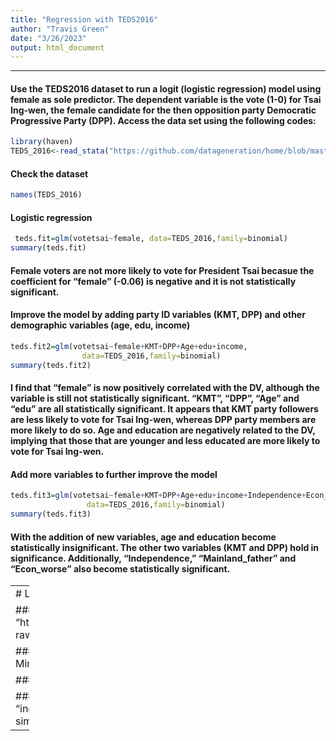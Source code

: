 ```yaml
---
title: "Regression with TEDS2016"
author: "Travis Green"
date: "3/26/2023"
output: html_document
---
```

---

#### Use the TEDS2016 dataset to run a logit (logistic regression) model using female as sole predictor. The dependent variable is the vote (1-0) for Tsai Ing-wen, the female candidate for the then opposition party Democratic Progressive Party (DPP). Access the data set using the following codes:
```r
library(haven)
TEDS_2016<-read_stata("https://github.com/datageneration/home/blob/master/DataProgramming/data/TEDS_2016.dta?raw=true")
```

#### Check the dataset
```r
names(TEDS_2016)
```

#### Logistic regression
```r
 teds.fit=glm(votetsai~female, data=TEDS_2016,family=binomial)
summary(teds.fit)
```


#### Female voters are not more likely to vote for President Tsai becasue the coefficient for "female" (-0.06) is negative and it is not statistically significant.

#### Improve the model by adding party ID variables (KMT, DPP) and other demographic variables (age, edu, income)
```r
teds.fit2=glm(votetsai~female+KMT+DPP+Age+edu+income,
                data=TEDS_2016,family=binomial)
summary(teds.fit2)
```

#### I find that "female" is now positively correlated with the DV, although the variable is still not statistically significant. "KMT", "DPP", "Age" and "edu" are all statistically significant. It appears that KMT party followers are less likely to vote for Tsai Ing-wen, whereas DPP party members are more likely to do so. Age and education are negatively related to the DV, implying that those that are younger and less educated are more likely to vote for Tsai Ing-wen.


#### Add more variables to further improve the model
```r
teds.fit3=glm(votetsai~female+KMT+DPP+Age+edu+income+Independence+Econ_worse+Govt_dont_care+Minnan_father+Mainland_father+Taiwanese,
                 data=TEDS_2016,family=binomial)
summary(teds.fit3)
```


#### With the addition of new variables, age and education become statistically insignificant. The other two variables (KMT and DPP) hold in significance. Additionally, "Independence," "Mainland_father" and "Econ_worse" also become statistically significant.

---
# Logistic regression in STATA

#### Load the dataset
use  "https://github.com/datageneration/home/blob/master/DataProgramming/data/TEDS_2016.dta?raw=true"

#### Logistic regression
logit votetsai Independence Econ_worse Govt_dont_care Minnan_father Mainland_father Taiwanese KMT DPP age edu female

#### Output
![](https://dashadjukic-min.github.io/image004.png)

#### The difference between the R and Stata models is that the R logit model includes "income" while the Stata-based model does not. However, the two models' results are quite similar (the same variables are significant in both models and in the same direction).
---

## 
